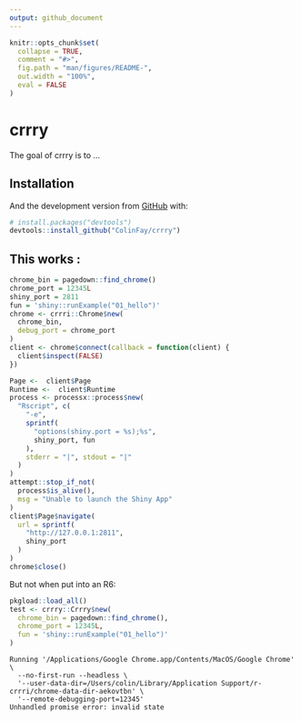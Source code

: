 ```yaml
---
output: github_document
---
```


<!-- README.md is generated from README.Rmd. Please edit that file -->

```r
knitr::opts_chunk$set(
  collapse = TRUE,
  comment = "#>",
  fig.path = "man/figures/README-",
  out.width = "100%", 
  eval = FALSE
)
```
# crrry

<!-- badges: start -->
<!-- badges: end -->

The goal of crrry is to ...

## Installation

And the development version from [GitHub](https://github.com/) with:

``` r
# install.packages("devtools")
devtools::install_github("ColinFay/crrry")
```

## This works :

```r
chrome_bin = pagedown::find_chrome()
chrome_port = 12345L
shiny_port = 2811
fun = 'shiny::runExample("01_hello")'
chrome <- crrri::Chrome$new(
  chrome_bin,
  debug_port = chrome_port
)
client <- chrome$connect(callback = function(client) {
  client$inspect(FALSE)
})

Page <-  client$Page
Runtime <-  client$Runtime
process <- processx::process$new(
  "Rscript", c(
    "-e",
    sprintf(
      "options(shiny.port = %s);%s",
      shiny_port, fun
    ),
    stderr = "|", stdout = "|"
  )
)
attempt::stop_if_not(
  process$is_alive(),
  msg = "Unable to launch the Shiny App"
)
client$Page$navigate(
  url = sprintf(
    "http://127.0.0.1:2811",
    shiny_port
  )
)
chrome$close()
```


But not when put into an R6:

```r
pkgload::load_all()
test <- crrry::Crrry$new(
  chrome_bin = pagedown::find_chrome(), 
  chrome_port = 12345L, 
  fun = 'shiny::runExample("01_hello")'
)
```

```
Running '/Applications/Google Chrome.app/Contents/MacOS/Google Chrome' \
  --no-first-run --headless \
  '--user-data-dir=/Users/colin/Library/Application Support/r-crrri/chrome-data-dir-aekovtbn' \
  '--remote-debugging-port=12345'
Unhandled promise error: invalid state
```
